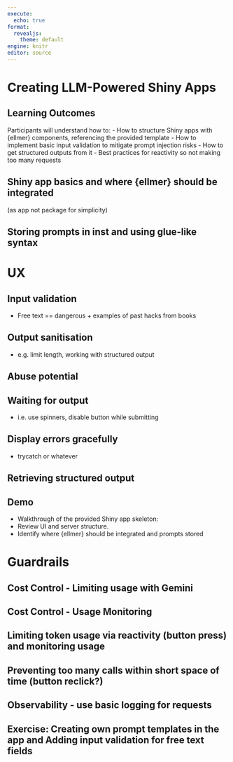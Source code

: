 ```yaml
---
execute:
  echo: true
format:
  revealjs: 
    theme: default
engine: knitr
editor: source
---
```


# Creating LLM-Powered Shiny Apps {#llmshiny}

<!-- 1h 45 mins teaching time maximum -->

## Learning Outcomes

Participants will understand how to:
- How to structure Shiny apps with {ellmer} components, referencing the provided template
- How to implement basic input validation to mitigate prompt injection risks
- How to get structured outputs from it
- Best practices for reactivity so not making too many requests

## Shiny app basics and where {ellmer} should be integrated 

(as app not package for simplicity)

## Storing prompts in inst and using glue-like syntax

# UX

## Input validation

* Free text == dangerous + examples of past hacks from books

## Output sanitisation

* e.g. limit length, working with structured output

## Abuse potential

## Waiting for output

* i.e. use spinners, disable button while submitting

## Display errors gracefully

* trycatch or whatever

## Retrieving structured output

## Demo
- Walkthrough of the provided Shiny app skeleton:
- Review UI and server structure.
- Identify where {ellmer} should be integrated and prompts stored

# Guardrails

## Cost Control - Limiting usage with Gemini

## Cost Control - Usage Monitoring

## Limiting token usage via reactivity (button press) and monitoring usage 

## Preventing too many calls within short space of time (button reclick?)

## Observability - use basic logging for requests

## Exercise: Creating own prompt templates in the app and Adding input validation for free text fields
